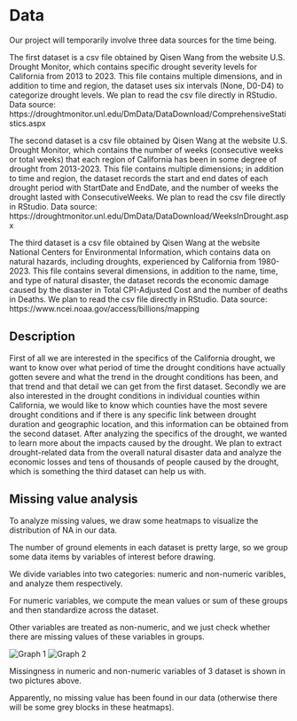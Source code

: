 # Data

Our project will temporarily involve three data sources for the time being.

The first dataset is a csv file obtained by Qisen Wang from the website U.S. Drought Monitor, which contains specific drought severity levels for California from 2013 to 2023. This file contains multiple dimensions, and in addition to time and region, the dataset uses six intervals (None, D0-D4) to categorize drought levels. We plan to read the csv file directly in RStudio. Data source: https://droughtmonitor.unl.edu/DmData/DataDownload/ComprehensiveStatistics.aspx

The second dataset is a csv file obtained by Qisen Wang at the website U.S. Drought Monitor, which contains the number of weeks (consecutive weeks or total weeks) that each region of California has been in some degree of drought from 2013-2023. This file contains multiple dimensions; in addition to time and region, the dataset records the start and end dates of each drought period with StartDate and EndDate, and the number of weeks the drought lasted with ConsecutiveWeeks. We plan to read the csv file directly in RStudio. Data source: https://droughtmonitor.unl.edu/DmData/DataDownload/WeeksInDrought.aspx

The third dataset is a csv file obtained by Qisen Wang at the website National Centers for Environmental Information, which contains data on natural hazards, including droughts, experienced by California from 1980-2023. This file contains several dimensions, in addition to the name, time, and type of natural disaster, the dataset records the economic damage caused by the disaster in Total CPI-Adjusted Cost and the number of deaths in Deaths. We plan to read the csv file directly in RStudio. Data source: https://www.ncei.noaa.gov/access/billions/mapping

## Description

First of all we are interested in the specifics of the California drought, we want to know over what period of time the drought conditions have actually gotten severe and what the trend in the drought conditions has been, and that trend and that detail we can get from the first dataset. Secondly we are also interested in the drought conditions in individual counties within California, we would like to know which counties have the most severe drought conditions and if there is any specific link between drought duration and geographic location, and this information can be obtained from the second dataset. After analyzing the specifics of the drought, we wanted to learn more about the impacts caused by the drought. We plan to extract drought-related data from the overall natural disaster data and analyze the economic losses and tens of thousands of people caused by the drought, which is something the third dataset can help us with.

## Missing value analysis

To analyze missing values, we draw some heatmaps to visualize the distribution of NA in our data.

The number of ground elements in each dataset is pretty large, so we group some data items by variables of interest before drawing.

We divide variables into two categories: numeric and non-numeric varibles, and analyze them respectively.

For numeric variables, we compute the mean values or sum of these groups and then standardize across the dataset.

Other variables are treated as non-numeric, and we just check whether there are missing values of these variables in groups.

![Graph 1](WechatIMG70.png) ![Graph 2](WechatIMG71.png)

Missingness in numeric and non-numeric variables of 3 dataset is shown in two pictures above.

Apparently, no missing value has been found in our data (otherwise there will be some grey blocks in these heatmaps).
